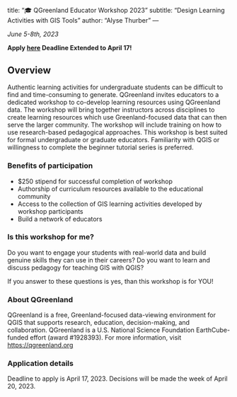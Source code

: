 <!-- vim: set ft=markdown: -->
---
title: "🎓 QGreenland Educator Workshop 2023"
subtitle: "Design Learning Activities with GIS Tools"
author: "Alyse Thurber"
---

_June 5-8th, 2023_

**Apply [here](https://forms.gle/f5tQfC15svSxMMdh9) Deadline Extended to April 17!**

## Overview

Authentic learning activities for undergraduate students can be difficult to find and time-consuming to generate. QGreenland invites educators to a dedicated workshop to co-develop learning resources using QGreenland data. The workshop will bring together instructors across disciplines to create learning resources which use Greenland-focused data that can then serve the larger community. The workshop will include training on how to use research-based pedagogical approaches. This workshop is best suited for formal undergraduate or graduate educators. Familiarity with QGIS or willingness to complete the beginner tutorial series is preferred.

### Benefits of participation
 - $250 stipend for successful completion of workshop
 - Authorship of curriculum resources available to the educational community
 - Access to the collection of GIS learning activities developed by workshop participants
 - Build a network of educators

### Is this workshop for me?

Do you want to engage your students with real-world data and build genuine skills they can use in their careers?
Do you want to learn and discuss pedagogy for teaching GIS with QGIS?

If you answer to these questions is yes, than this workshop is for YOU!

### About QGreenland

QGreenland is a free, Greenland-focused data-viewing environment for QGIS that supports research, education, decision-making, and collaboration. QGreenland is a U.S. National Science Foundation EarthCube-funded effort (award #1928393).  For more information, visit [https://qgreenland.org](https://qgreenland.org)

### Application details

Deadline to apply is April 17, 2023.
Decisions will be made the week of April 20, 2023.

